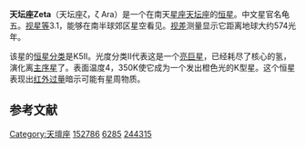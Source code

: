{{Starbox begin
| name = 天壇座ζ
}}
{{Starbox image
| image = <div style="position: relative">[[File:Ara_IAU.svg|250px]]
| caption= 天坛座
}}
{{Starbox observe
| epoch    = J2000
| ra       = {{RA|16|58|37.21217}}
| dec      = {{DEC|–55|59|24.5203}}
| appmag_v = 3.12
| constell = [[天坛座|天坛座]]
| 星官=  [[龟_(星官)|龟 (星官)]]（[[尾宿|尾宿]]）
}}
{{Starbox character
| class = K5II
| b-v = 1.6<ref name=SIMBAD /><ref name=DATA />
| u-b = 1.97<ref name=SIMBAD /><ref name=DATA />
| r-i = <ref name=SIMBAD /><ref name=DATA />
| variable = 
}}
{{Starbox astrometry
| radial_v = –6.0
| prop_mo_ra  = –17.80
| prop_mo_dec = –36.67
| parallax = 5.7
| p_error  = 0.19
| absmag_v = –3.11
}}
{{Starbox detail
| mass     = 8
| radius   = 128
| luminosity  = 11000
| temperature = 4,350
| gravity  = 1.50
| metal_fe = –0.40
| rotational_velocity = 
| rotation = 
| age_gyr  = 
}}
{{Starbox catalog
| names =CP-55 7766，[[SAO星表|SAO]] 244315，[[HD星表|HD]] 152786，[[HR星表|HR]] 6285}}
{{Starbox reference |Simbad=HR+6285}}
{{Starbox end}}

'''天坛座Zeta'''（天坛座ζ，ζ Ara）是一个在南天[[星座|星座]][[天坛座|天坛座]]的[[恒星|恒星]]。中文星官名龟五。[[视星等|视星等]]3.1，能够在南半球郊区星空看见。[[视差|视差]]测量显示它距离地球大约574光年。

该星的[[恒星分类|恒星分类]]是K5II。光度分类II代表这是一个[[亮巨星|亮巨星]]，已经耗尽了核心的氢，演化离[[主序星|主序星]]了。表面温度4，350K使它成为一个发出橙色光的K型星。这个恒星表现出[[红外过量|红外过量]]暗示可能有星周物质。


== 参考文献 ==
{{reflist}}

{{star-stub}}

{{天壇座恒星}}
[[Category:天壇座|Category:天壇座]]
[[Category:HD和HDE天體|152786]]
[[Category:HR天體|6285]]
[[Category:SAO天體|244315]]